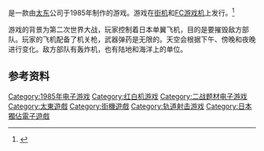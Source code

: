 {{onesource|time=2015-06-27T17:45:01+00:00}}
{{NoteTA
| G1=Games
}}

{{vgname|红巾特攻队|ja=スカイデストロイヤー，Sky Destroyer}}是一款由[[太东|太东]]公司于1985年制作的游戏。游戏在[[街机|街机]]和[[FC游戏机|FC游戏机]]上发行。<ref name="gamefaqs">{{cite web| url = http://www.gamefaqs.com/nes/578252-sky-destroyer/data| title = Release information| publisher = [[GameFAQs|GameFAQs]]| date = | accessdate = 2015-06-26| archive-date = 2017-12-01| archive-url = https://web.archive.org/web/20171201081740/https://www.gamefaqs.com/nes/578252-sky-destroyer/data| dead-url = no}}</ref>

游戏的背景为第二次世界大战，玩家控制着日本单翼飞机，目的是要摧毁敌方部队。玩家的飞机配备了机关枪，武器弹药是无限的。天空会根据下午、傍晚和夜晚进行变化。敌方部队有轰炸机，也有陆地和海洋上的单位。

== 参考资料 ==
{{Reflist}}

{{DEFAULTSORT:Sky Destroyer}}
[[Category:1985年电子游戏|Category:1985年电子游戏]]
[[Category:红白机游戏|Category:红白机游戏]]
[[Category:二战题材电子游戏|Category:二战题材电子游戏]]
[[Category:太東遊戲|Category:太東遊戲]]
[[Category:街機遊戲|Category:街機遊戲]]
[[Category:轨道射击游戏|Category:轨道射击游戏]]
[[Category:日本獨佔電子遊戲|Category:日本獨佔電子遊戲]]

{{shmup-videogame-stub}}